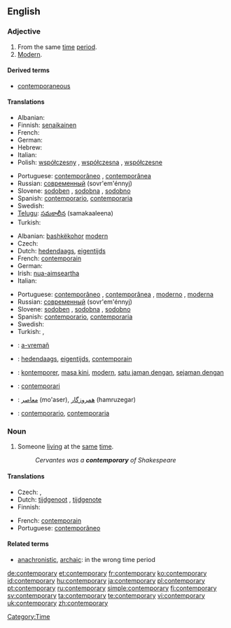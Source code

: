 ==English==

===Adjective===
{{en-adj}}

# From the same [[time]] [[period]].
# [[modern|Modern]].

====Derived terms====
* [[contemporaneous]]

====Translations====
{{trans-top|from the same time period}}
* Albanian: {{t+|sq|bashkëkohor|xs=Albanian}}
* Finnish: [[senaikainen]]
* French: {{t+|fr|contemporain}}
* German: {{t+|de|zeitgenössisch}}
* Hebrew: {{he-translation|בן דור|ben dor}}
* Italian: {{t+|it|contemporaneo}}
* Polish: [[współczesny]] {{m}}, [[współczesna]] {{f}}, [[współczesne]] {{n}}
{{trans-mid}}
* Portuguese: [[contemporâneo]] {{m}}, [[contemporânea]] {{f}}
* Russian: [[современный]] (sovr'em'énnyj)
* Slovene: [[sodoben]] {{m}}, [[sodobna]] {{f}}, [[sodobno]] {{n}}
* Spanish: [[contemporario]], [[contemporaria]]
* Swedish: {{t-|sv|samtida}}
* [[Telugu]]: [[సమకాలీన]] (samakaaleena)
* Turkish: {{t+|tr|çağdaş}}
{{trans-bottom}}

{{trans-top|modern}}
* Albanian: [[bashkëkohor]] [[modern]]
* Czech: {{t+|cs|současný|m}}
* Dutch: [[hedendaags]], [[eigentijds]]
* French: [[contemporain]]
* German: {{t+|de|zeitgenössisch}}
* Irish: [[nua-aimseartha]]
* Italian: {{t+|it|contemporaneo}}
{{trans-mid}}
* Portuguese: [[contemporâneo]] {{m}}, [[contemporânea]] {{f}},	[[moderno]] {{m}}, [[moderna]] {{f}}
* Russian: [[современный]] (sovr'em'énnyj)
* Slovene: [[sodoben]] {{m}}, [[sodobna]] {{f}}, [[sodobno]] {{n}}
* Spanish: [[contemporario]], [[contemporaria]]
* Swedish: {{t-|sv|nutida}}
* Turkish: {{t+|tr|çağdaş}}, {{t+|tr|modern}}
{{trans-bottom}}

{{checktrans}}
* {{ttbc|Breton}}: [[a-vremañ]]
* {{ttbc|Dutch}}: [[hedendaags]], [[eigentijds]], [[contemporain]]
* {{ttbc|Indonesian}}: [[kontemporer]], [[masa kini]], [[modern]], [[satu jaman dengan]], [[sejaman dengan]]
* {{ttbc|Interlingua}}: [[contemporari]]
* {{ttbc|Persian}}: [[معاصر]] (mo'aser), [[همروزگار]] (hamruzegar)
* {{ttbc|Spanish}}: [[contemporario]], [[contemporaria]]

===Noun===
{{en-noun|contemporaries}}

# Someone [[living]] at the [[same]] [[time]].
#: ''Cervantes was a '''contemporary''' of Shakespeare''

====Translations====
{{trans-top|someone living at the same time}}
* Czech: {{t|cs|současník|m}}, {{t|cs|současnice|f}}
* Dutch: [[tijdgenoot]] {{m}}, [[tijdgenote]] {{f}}
* Finnish: {{t-|fi|aikalainen}}
{{trans-mid}}
* French: [[contemporain]]
* Portuguese: [[contemporâneo]] {{m}}
{{trans-bottom}}

====Related terms====
* [[anachronistic]], [[archaic]]: in the wrong time period

[[Category:Time]]

[[de:contemporary]]
[[et:contemporary]]
[[fr:contemporary]]
[[ko:contemporary]]
[[id:contemporary]]
[[hu:contemporary]]
[[ja:contemporary]]
[[pl:contemporary]]
[[pt:contemporary]]
[[ru:contemporary]]
[[simple:contemporary]]
[[fi:contemporary]]
[[sv:contemporary]]
[[ta:contemporary]]
[[te:contemporary]]
[[vi:contemporary]]
[[uk:contemporary]]
[[zh:contemporary]]